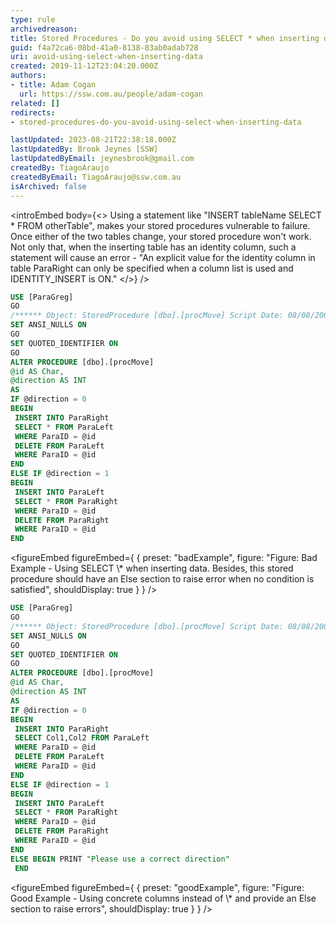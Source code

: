 ```yaml
---
type: rule
archivedreason:
title: Stored Procedures - Do you avoid using SELECT * when inserting data?
guid: f4a72ca6-08bd-41a0-8138-83ab0adab728
uri: avoid-using-select-when-inserting-data
created: 2019-11-12T23:04:20.000Z
authors:
- title: Adam Cogan
  url: https://ssw.com.au/people/adam-cogan
related: []
redirects:
- stored-procedures-do-you-avoid-using-select-when-inserting-data

lastUpdated: 2023-08-21T22:38:18.000Z
lastUpdatedBy: Brook Jeynes [SSW]
lastUpdatedByEmail: jeynesbrook@gmail.com
createdBy: TiagoAraujo
createdByEmail: TiagoAraujo@ssw.com.au
isArchived: false
---
```


<introEmbed
  body={<>
Using a statement like "INSERT tableName SELECT \* FROM otherTable", makes your stored procedures vulnerable to failure. Once either of the two tables change, your stored procedure won't work. Not only that, when the inserting table has an identity column, such a statement will cause an error - "An explicit value for the identity column in table ParaRight can only be specified when a column list is used and IDENTITY\_INSERT is ON."
  </>}
/>
```sql
USE [ParaGreg]
GO
/****** Object: StoredProcedure [dbo].[procMove] Script Date: 08/08/2008 12:18:33 ******/
SET ANSI_NULLS ON
GO
SET QUOTED_IDENTIFIER ON
GO
ALTER PROCEDURE [dbo].[procMove]
@id AS Char,
@direction AS INT
AS
IF @direction = 0
BEGIN
 INSERT INTO ParaRight
 SELECT * FROM ParaLeft
 WHERE ParaID = @id
 DELETE FROM ParaLeft
 WHERE ParaID = @id
END
ELSE IF @direction = 1
BEGIN
 INSERT INTO ParaLeft
 SELECT * FROM ParaRight
 WHERE ParaID = @id
 DELETE FROM ParaRight
 WHERE ParaID = @id
END
```
<figureEmbed figureEmbed={ {
  preset: "badExample",
  figure: "Figure: Bad Example - Using SELECT \\* when inserting data. Besides, this stored procedure should have an Else section to raise error when no condition is satisfied",
  shouldDisplay: true
} } />


```sql
USE [ParaGreg]
GO
/****** Object: StoredProcedure [dbo].[procMove] Script Date: 08/08/2008 12:18:33 ******/
SET ANSI_NULLS ON
GO
SET QUOTED_IDENTIFIER ON
GO
ALTER PROCEDURE [dbo].[procMove]
@id AS Char,
@direction AS INT
AS
IF @direction = 0
BEGIN
 INSERT INTO ParaRight
 SELECT Col1,Col2 FROM ParaLeft
 WHERE ParaID = @id
 DELETE FROM ParaLeft
 WHERE ParaID = @id
END
ELSE IF @direction = 1
BEGIN
 INSERT INTO ParaLeft
 SELECT * FROM ParaRight
 WHERE ParaID = @id
 DELETE FROM ParaRight
 WHERE ParaID = @id
END
ELSE BEGIN PRINT "Please use a correct direction"
 END
```
<figureEmbed figureEmbed={ {
  preset: "goodExample",
  figure: "Figure: Good Example - Using concrete columns instead of \\* and provide an Else section to raise errors",
  shouldDisplay: true
} } />
